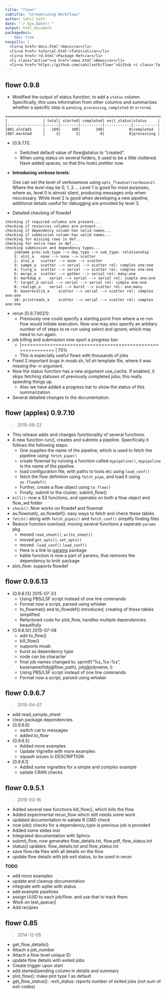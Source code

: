```yaml
---
title: "flowr"
subtitle: "Streamlining Workflows"
author: Sahil Seth
date: "`r Sys.Date()`"
output: html_document
packagedocs:
    toc: true
navpills: |
  <li><a href='docs.html'>Docs</a></li>
  <li><a href='tutorial.html'>Tutorial</a></li>
  <li><a href='rd.html'>Package Ref</a></li>
  <li class="active"><a href='news.html'>News</a></li>
  <li><a href='https://github.com/sahilseth/flowr'>Github <i class='fa fa-github'></i></a></li>
---
```


flowr 0.9.8
----------------------------------------------
- Modified the output of status function, to add a `status` column. Specifically, 
this uses information from other columns and summarizes whether a specific step is 
`pending`, `processing`, `completed` or `errored`.

```
================================================================================
|                | total| started| completed| exit_status|status     |
|:---------------|-----:|-------:|---------:|-----------:|:----------|
|001.alnCmd1     |   109|     109|       109|           0|completed  |
|007.markCmd     |     3|       3|         0|           0|processing |
```

- [0.9.7.11]
	- Switched default value of flow@status to "created". 
	- When using status on several folders, it used to be a little cluttered. 
	Have added spaces, so that this looks prettier now.
- **Introducing verbose levels**:

	One can set the level of verboseness using `opts_flow$set(verbose=2)`.
	Where the level may be 0, 1, 2.... 
	Level 1 is good for most purposes, where as, 
	level 0 is almost silent, producing messages 
	only when neccessary.
	While level 2 is good when developing a new pipeline, additional details useful for debugging are 
	provided by level 3.
	
- Detailed checking of flowdef
```
checking if required columns are present...
checking if resources columns are present...
checking if dependency column has valid names...
checking if submission column has valid names...
checking for missing rows in def...
checking for extra rows in def...
checking submission and dependency types...
	jobname	prev.sub_type --> dep_type --> sub_type: relationship
	1: aln1_a	none --> none --> scatter 
	2: aln2_a	scatter --> none --> scatter 
	3: sampe_a	scatter --> serial --> scatter rel: complex one:one
	4: fixrg_a	scatter --> serial --> scatter rel: complex one:one
	5: merge_a	scatter --> gather --> serial rel: many:one
	6: markdup_a	serial --> serial --> serial rel: simple one:one
	7: target_a	serial --> serial --> serial rel: simple one:one
	8: realign_a	serial --> burst --> scatter rel: one:many
	9: baserecalib_a	scatter --> serial --> scatter rel: complex one:one
	10: printreads_a	scatter --> serial --> scatter rel: complex one:one
```
- rerun [0.9.7.9021]: 
	- Previously one could specify a starting point from where a re-run flow
	would initiate execution. Now one may also specify an arbitary number of 
	of steps to re-run using select and ignore; which may need to run again.
- job killing and submission now sport a progress bar:
	- |============================================================      | 70%
	- This is especially useful flows with thousands of jobs
- Fixed 2 important bugs in moab.sh, lsf.sh template file, where it was missing the -n argument.
- Now the status function has a new argument use_cache. If enabled, it skips 
fetching statuses of previously completed jobs; this really speeding things up.
	- Also we have added a progress bar to show the status of this summarization.

- Several detailed changes to the documentation.

flowr (apples) 0.9.7.10
----------------------------------------------
> 2015-08-22

- This release adds and changes functionality of several functions. 
- A new function run(), creates and submits a pipeline. Specifically it follows the following steps:
	- One supplies the name of the pipeline, which is used to fetch the pipeline using:
		`fetch_pipe()`
	- create flowmat by running a function called `mypipeline()`, `mypipeline` is the name of the pipeline.
	- load configuration file, with paths to tools etc using `load_conf()`
	- fetch the flow definition using `fetch_pipe`, and load it using `as.flowdef()`
	- Further, create a flow object using `to_flow()`
	- Finally, submit to the cluster, submit_flow()
- `kill()`: now a S3 functions, and operates on both a flow object
   and flow_wd folder
- `check()`: Now works on flowdef and flowmat
- as.flowmat(), as.flowdef(): easy ways to fetch and check these tables
- `fetch()` along with `fetch_pipes()` and `fetch_conf()` simplify finding files
- Reduce function overload, moving several functions a seperate `params` pkg
	- moved `read_sheet()`, `write_sheet()`
	- moved `get_opts()`, `set_opts()`
	- moved `.load_conf()` `load_conf()`
	- Here is a link to [params](https://github.com/sahilseth/params) package
	- kable function is now a part of params, that removes the dependency to knitr package
- plot_flow: supports flowdef





flowr 0.9.6.13
----------------------------------------------
- [0.9.6.13] 2015-07-23
	- Using PBS/LSF script instead of one line commands
	- Format now a script, parsed using whisker
	- to_flowmat() and to_flowdef() introduced; creating of these tables simplified
	- Refactored code for plot_flow, handles multiple dependencies beautifully
- [0.9.6.10] 2015-07-08
	- add to_flow()
	- kill_flow()
	- supports moab
	- burst as dependency type
	- node can be character
	- final job names changed to: sprintf("%s_%s-%s", basename(fobj@flow_path), jobj@jobname, i)
	- Using PBS/LSF script instead of one line commands
	- Format now a script, parsed using whisker

flowr 0.9.6.7
----------------------------------------------
> 2015-04-07

- add read_sample_sheet
- clean package dependencies
- [0.9.6.6]
	- switch cat to messages
	- added to_flow
- [0.9.6.5]
	- Added more examples
	- Update Vignette with more examples
	- squash issues in DESCRIPTION
- [0.9.6.1]
	- Added some vignettes for a simple and comples example
	- satiate CRAN checks

flowr 0.9.5.1
----------------------------------------------
> 2015-03-16

- Added several new functions kill_flow(), which kills the flow.
- Added experimental rerun_flow which still needs some work
- updated documentation to satiate R CMD check
- now job() checks for a dependency_type is previous job is provided
- Added some slides inst
- Integrated documentation with Sphnix
- submit_flow, now generates flow_details.txt, flow.pdf,
flow_status.txt
- status() updates: flow_details.txt and flow_status.txt
- save flow.rda files with all details on the flow
- update flow details with job exit status, to be used in rerun

**TODO**

- add more examples
- update and cleanup documentation
- integrate with sqlite with status
- add example pipelines
- assign UUID to each job/flow. and use that to track them.
- Work on test_queue()
- Add recipies

flowr 0.85
----------------------------------------------
> 2014-12-05

- get\_flow_details():
 - Attach a job_number
 - Attach a flow level unique ID
- update flow details with exited jobs
- Create trigger upon start
- add started/pending column in details and summary
- plot_flow():
  make plot type 1 as default
- get_flow_status():
  -exit_status: reports number of exited jobs (not sum of exit codes)
